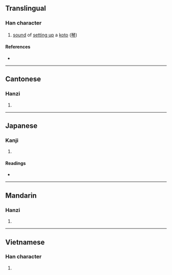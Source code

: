 {{character info/new}}
==Translingual==

===Han character===
{{Han char|rn=64|rad=手|as=09|sn=12|four=|canj=QYBC|ids=⿰扌貞}}

# [[sound]] of [[setting up]] a [[koto]] ([[琴]])

====References====
* {{Han ref|kx=0440.230|dkj=12316|dj=0791.200|hdz=31914.060|uh=63C1|ud=25537}}

----

==Cantonese==

===Hanzi===
{{yue-hanzi|jyut=[[zing1]]|y=jing1}}

# {{defn|lang=yue|sort=手09}}

----

==Japanese==

===Kanji===
{{ja-kanji|grade=|rs=手09}}

# {{defn|lang=ja|sort=手09}}

====Readings====
* {{ja-readings|on=[[てい]] (tei), [[ちょう]] (chō), [[こう]] (kō), [[きょう]] (kyō)|kun=[[ひく]] (hiku)}}

----

==Mandarin==

===Hanzi===
{{cmn-hanzi|pin=[[zhēng]] ([[zheng1]])|wg=cheng<sup>1</sup>}}

# {{defn|lang=cmn|sort=手09}}

----

==Vietnamese==

===Han character===
{{vi-hantu|rs=手09|rinh}}

# {{defn|lang=vi|sort=手09}}